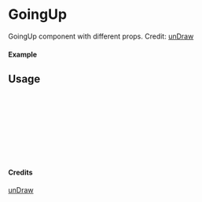 
<Meta of={GoingUp} title="unDraw/GoingUp" />

# GoingUp

GoingUp component with different props.
Credit: [unDraw](https://undraw.co/illustrations)

#### Example

<Canvas of={GoingUp.Primary} />

## Usage

```ts
import { GoingUp } from "yadl-ui";

const Example = () => {
  return (
      <GoingUp />
  );
};

export default Example;
```

#### Credits
[unDraw](https://undraw.co/illustrations)
